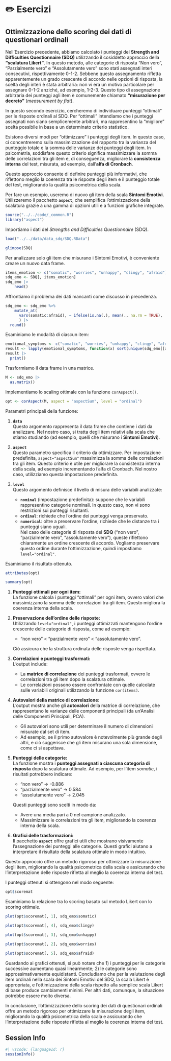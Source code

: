 # ✏️ Esercizi

## Ottimizzazione dello scoring dei dati di questionari ordinali

Nell'Esercizio precedente, abbiamo calcolato i punteggi del **Strength and Difficulties Questionnaire (SDQ)** utilizzando il cosiddetto approccio della **"scalatura Likert"**. In questo metodo, alle categorie di risposta "Non vero", "Parzialmente vero" e "Assolutamente vero" sono stati assegnati interi consecutivi, rispettivamente 0-1-2. Sebbene questo assegnamento rifletta apparentemente un grado crescente di accordo nelle opzioni di risposta, la scelta degli interi è stata arbitraria: non vi era un motivo particolare per assegnare 0-1-2 anziché, ad esempio, 1-2-3. Questo tipo di assegnazione arbitraria dei punteggi agli item è comunemente chiamato **"misurazione per decreto"** (*measurement by fiat*). 

In questo secondo esercizio, cercheremo di individuare punteggi "ottimali" per le risposte ordinali al SDQ. Per "ottimali" intendiamo che i punteggi assegnati non siano semplicemente arbitrari, ma rappresentino la "migliore" scelta possibile in base a un determinato criterio statistico.

Esistono diversi modi per "ottimizzare" i punteggi degli item. In questo caso, ci concentreremo sulla massimizzazione del rapporto tra la varianza del punteggio totale e la somma delle varianze dei punteggi degli item. In psicometria, soddisfare questo criterio significa massimizzare la somma delle correlazioni tra gli item e, di conseguenza, migliorare la **consistenza interna** del test, misurata, ad esempio, dall'**alfa di Cronbach**.

Questo approccio consente di definire punteggi più informativi, che riflettono meglio la coerenza tra le risposte degli item e il punteggio totale del test, migliorando la qualità psicometrica della scala.

Per fare un esempio, useremo di nuovo gli item della scala  **Sintomi Emotivi**. Utilizzeremo il pacchetto **`aspect`**, che semplifica l'ottimizzazione della scalatura grazie a una gamma di opzioni utili e a funzioni grafiche integrate. 

```r
source("../../code/_common.R")
library("aspect")
```

Importiamo i dati del *Strengths and Difficulties Questionnaire* (SDQ).

```r
load("../../data/data_sdq/SDQ.RData")
```

```r
glimpse(SDQ)
```

Per analizzare solo gli item che misurano i Sintomi Emotivi, è conveniente creare un nuovo data frame.

```r
items_emotion <- c("somatic", "worries", "unhappy", "clingy", "afraid")
sdq_emo <- SDQ[, items_emotion]
sdq_emo |>
    head()
```

Affrontiamo il problema dei dati mancanti come discusso in precedenza.

```r
sdq_emo <- sdq_emo %>%
    mutate_at(
      vars(somatic:afraid), ~ ifelse(is.na(.), mean(., na.rm = TRUE), .)
      ) |> 
  round()
```

Esaminiamo le modalità di ciascun item:

```r
emotional_symptoms <- c("somatic", "worries", "unhappy", "clingy", "afraid")
result <- lapply(emotional_symptoms, function(x) sort(unique(sdq_emo[[x]])))
result |> 
  print()
```

Trasformiamo il data frame in una matrice.

```r
M <- sdq_emo |> 
  as.matrix()
```

Implementiamo lo scaling ottimale con la funzione `corAspect()`.

```r
opt <- corAspect(M, aspect = "aspectSum", level = "ordinal")
```

Parametri principali della funzione:

1. **`data`**  
   Questo argomento rappresenta il data frame che contiene i dati da analizzare. Nel nostro caso, si tratta degli item relativi alla scala che stiamo studiando (ad esempio, quelli che misurano i **Sintomi Emotivi**).

2. **`aspect`**  
   Questo parametro specifica il criterio da ottimizzare. Per impostazione predefinita, `aspect="aspectSum"` massimizza la somma delle correlazioni tra gli item. Questo criterio è utile per migliorare la consistenza interna della scala, ad esempio incrementando l'alfa di Cronbach. Nel nostro caso, utilizziamo questa impostazione predefinita.

3. **`level`**  
   Questo argomento definisce il livello di misura delle variabili analizzate:  
   - **`nominal`** (impostazione predefinita): suppone che le variabili rappresentino categorie nominali. In questo caso, non vi sono restrizioni sui punteggi risultanti.  
   - **`ordinal`**: richiede che l’ordine dei punteggi venga preservato.  
   - **`numerical`**: oltre a preservare l’ordine, richiede che le distanze tra i punteggi siano uguali.  
Nel caso delle categorie di risposta del **SDQ** ("non vero", "parzialmente vero", "assolutamente vero"), queste riflettono chiaramente un ordine crescente di accordo. Vogliamo preservare questo ordine durante l'ottimizzazione, quindi impostiamo `level="ordinal"`.

Esaminiamo il risultato ottenuto.

```r
attributes(opt) 
```

```r
summary(opt)
```

1. **Punteggi ottimali per ogni item:**  
   La funzione calcola i punteggi "ottimali" per ogni item, ovvero valori che massimizzano la somma delle correlazioni tra gli item. Questo migliora la coerenza interna della scala.  

2. **Preservazione dell'ordine delle risposte:**  
   Utilizzando `level="ordinal"`, i punteggi ottimizzati mantengono l'ordine crescente delle categorie di risposta, come ad esempio:
   
   - "non vero" < "parzialmente vero" < "assolutamente vero". 
   
   Ciò assicura che la struttura ordinata delle risposte venga rispettata.

3. **Correlazioni e punteggi trasformati:**  
   L'output include:  
   
   - La **matrice di correlazione** dei punteggi trasformati, ovvero le correlazioni tra gli item dopo la scalatura ottimale.  
   - Le correlazioni possono essere confrontate con quelle calcolate sulle variabili originali utilizzando la funzione `cor(items)`.  

4. **Autovalori della matrice di correlazione:**  
   L'output mostra anche gli **autovalori** della matrice di correlazione, che rappresentano le varianze delle componenti principali (da un'Analisi delle Componenti Principali, PCA).  
   
   - Gli autovalori sono utili per determinare il numero di dimensioni misurate dal set di item.  
   - Ad esempio, se il primo autovalore è notevolmente più grande degli altri, e ciò suggerisce che gli item misurano una sola dimensione, come ci si aspettava.

5. **Punteggi delle categorie:**  
   La funzione mostra i **punteggi assegnati a ciascuna categoria di risposta** dopo la scalatura ottimale. Ad esempio, per l’item *somatic*, i risultati potrebbero indicare: 
   
   - "non vero" → -0.886  
   - "parzialmente vero" → 0.584  
   - "assolutamente vero" → 2.045  

   Questi punteggi sono scelti in modo da:
   
   - Avere una media pari a 0 nel campione analizzato.  
   - Massimizzare le correlazioni tra gli item, migliorando la coerenza interna della scala.

6. **Grafici delle trasformazioni:**  
   Il pacchetto **`aspect`** offre grafici utili che mostrano visivamente l’assegnazione dei punteggi alle categorie. Questi grafici aiutano a interpretare il risultato della scalatura ottimale in modo intuitivo.

Questo approccio offre un metodo rigoroso per ottimizzare la misurazione degli item, migliorando la qualità psicometrica della scala e assicurando che l'interpretazione delle risposte rifletta al meglio la coerenza interna del test.

I punteggi ottenuti si ottengono nel modo seguente:

```r
opt$scoremat
```

Esaminiamo la relazione tra lo scoring basato sul metodo Likert con lo scoring ottimale.

```r
plot(opt$scoremat[, 1], sdq_emo$somatic)
```

```r
plot(opt$scoremat[, 4], sdq_emo$clingy)
```

```r
plot(opt$scoremat[, 3], sdq_emo$unhappy)
```

```r
plot(opt$scoremat[, 2], sdq_emo$worries)
```

```r
plot(opt$scoremat[, 5], sdq_emo$afraid)
```

Guardando ai grafici ottenuti, si può notare che 1) i punteggi per le categorie successive aumentano quasi linearmente; 2) le categorie sono approssimativamente equidistanti. Concludiamo che per la valutazione degli item ordinali nella scala dei Sintomi Emotivi del SDQ, la scala Likert è appropriata, e l'ottimizzazione della scala rispetto alla semplice scala Likert di base produce cambiamenti minimi. Per altri dati, comunque, la situazione potrebbe essere molto diversa.

In conclusione, l'ottimizzazione dello scoring dei dati di questionari ordinali offre un metodo rigoroso per ottimizzare la misurazione degli item, migliorando la qualità psicometrica della scala e assicurando che l'interpretazione delle risposte rifletta al meglio la coerenza interna del test.

## Session Info

```r
#| vscode: {languageId: r}
sessionInfo()
```

